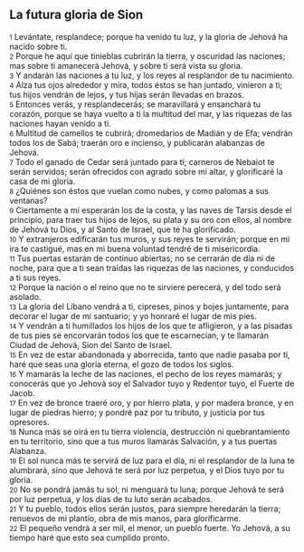 == La futura gloria de Sion ==

{{anchor|1}} <small>1</small> Levántate, resplandece; porque ha venido tu luz, y la gloria de Jehová ha nacido sobre ti.<br>
{{anchor|2}} <small>2</small> Porque he aquí que tinieblas cubrirán la tierra, y oscuridad las naciones; mas sobre ti amanecerá Jehová, y sobre ti será vista su gloria.<br>
{{anchor|3}} <small>3</small> Y andarán las naciones a tu luz, y los reyes al resplandor de tu nacimiento.<br>
{{anchor|4}} <small>4</small> Alza tus ojos alrededor y mira, todos éstos se han juntado, vinieron a ti; tus hijos vendrán de lejos, y tus hijas serán llevadas en brazos.<br>
{{anchor|5}} <small>5</small> Entonces verás, y resplandecerás; se maravillará y ensanchará tu corazón, porque se haya vuelto a ti la multitud del mar, y las riquezas de las naciones hayan venido a ti.<br>
{{anchor|6}} <small>6</small> Multitud de camellos te cubrirá; dromedarios de Madián y de Efa; vendrán todos los de Sabá; traerán oro e incienso, y publicarán alabanzas de Jehová.<br>
{{anchor|7}} <small>7</small> Todo el ganado de Cedar será juntado para ti; carneros de Nebaiot te serán servidos; serán ofrecidos con agrado sobre mi altar, y glorificaré la casa de mi gloria.<br>
{{anchor|8}} <small>8</small> ¿Quiénes son éstos que vuelan como nubes, y como palomas a sus ventanas?<br>
{{anchor|9}} <small>9</small> Ciertamente a mí esperarán los de la costa, y las naves de Tarsis desde el principio, para traer tus hijos de lejos, su plata y su oro con ellos, al nombre de Jehová tu Dios, y al Santo de Israel, que te ha glorificado.<br>
{{anchor|10}} <small>10</small> Y extranjeros edificarán tus muros, y sus reyes te servirán; porque en mi ira te castigué, mas en mi buena voluntad tendré de ti misericordia.<br>
{{anchor|11}} <small>11</small> Tus puertas estarán de continuo abiertas; no se cerrarán de día ni de noche, para que a ti sean traídas las riquezas de las naciones, y conducidos a ti sus reyes.<br>
{{anchor|12}} <small>12</small> Porque la nación o el reino que no te sirviere perecerá, y del todo será asolado.<br>
{{anchor|13}} <small>13</small> La gloria del Líbano vendrá a ti, cipreses, pinos y bojes juntamente, para decorar el lugar de mi santuario; y yo honraré el lugar de mis pies.<br>
{{anchor|14}} <small>14</small> Y vendrán a ti humillados los hijos de los que te afligieron, y a las pisadas de tus pies se encorvarán todos los que te escarnecían, y te llamarán Ciudad de Jehová, Sion del Santo de Israel.<br>
{{anchor|15}} <small>15</small> En vez de estar abandonada y aborrecida, tanto que nadie pasaba por ti, haré que seas una gloria eterna, el gozo de todos los siglos.<br>
{{anchor|16}} <small>16</small> Y mamarás la leche de las naciones, el pecho de los reyes mamarás; y conocerás que yo Jehová soy el Salvador tuyo y Redentor tuyo, el Fuerte de Jacob.<br>
{{anchor|17}} <small>17</small> En vez de bronce traeré oro, y por hierro plata, y por madera bronce, y en lugar de piedras hierro; y pondré paz por tu tributo, y justicia por tus opresores.<br>
{{anchor|18}} <small>18</small> Nunca más se oirá en tu tierra violencia, destrucción ni quebrantamiento en tu territorio, sino que a tus muros llamarás Salvación, y a tus puertas Alabanza.<br>
{{anchor|19}} <small>19</small> El sol nunca más te servirá de luz para el día, ni el resplandor de la luna te alumbrará, sino que Jehová te será por luz perpetua, y el Dios tuyo por tu gloria.<br>
{{anchor|20}} <small>20</small> No se pondrá jamás tu sol, ni menguará tu luna; porque Jehová te será por luz perpetua, y los días de tu luto serán acabados.<br>
{{anchor|21}} <small>21</small> Y tu pueblo, todos ellos serán justos, para siempre heredarán la tierra; renuevos de mi plantío, obra de mis manos, para glorificarme.<br>
{{anchor|22}} <small>22</small> El pequeño vendrá a ser mil, el menor, un pueblo fuerte. Yo Jehová, a su tiempo haré que esto sea cumplido pronto.<br>
